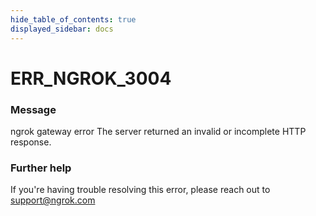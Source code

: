 ```yaml
---
hide_table_of_contents: true
displayed_sidebar: docs
---
```



# ERR_NGROK_3004

### Message
ngrok gateway error
The server returned an invalid or incomplete HTTP response.

<ErrorDetails error='err_ngrok_3004' />


### Further help
If you're having trouble resolving this error, please reach out to [support@ngrok.com](mailto:support@ngrok.com?subject=Help%20with%20ERR_NGROK_3004)


